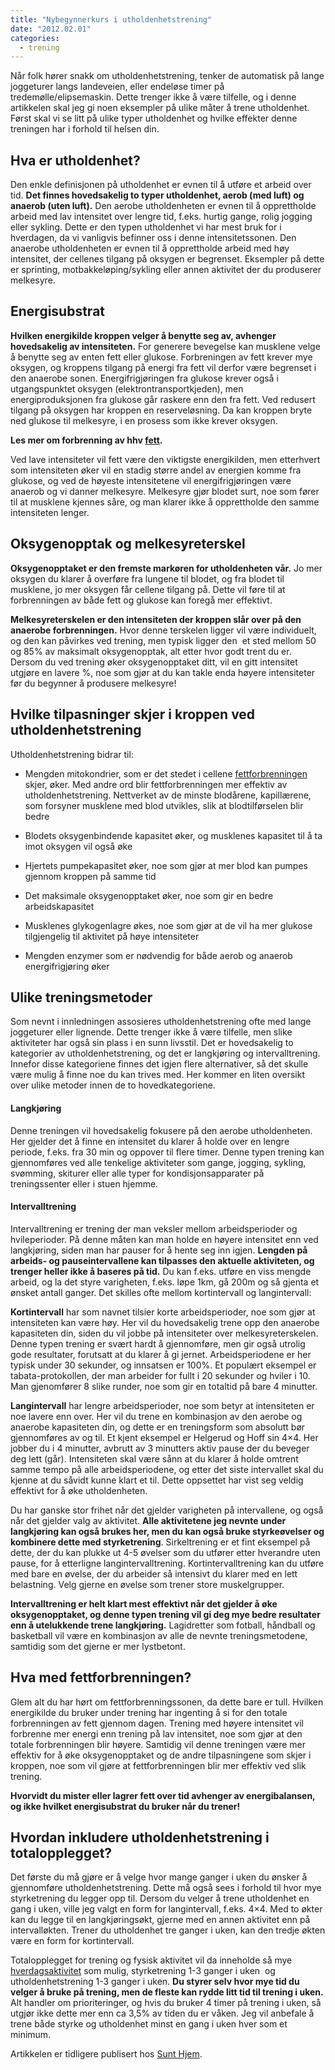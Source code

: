 ```yaml
---
title: "Nybegynnerkurs i utholdenhetstrening"
date: "2012.02.01"
categories: 
  - trening
---
```


Når folk hører snakk om utholdenhetstrening, tenker de automatisk på lange joggeturer langs landeveien, eller endeløse timer på tredemølle/elipsemaskin. Dette trenger ikke å være tilfelle, og i denne artikkelen skal jeg gi noen eksempler på ulike måter å trene utholdenhet. Først skal vi se litt på ulike typer utholdenhet og hvilke effekter denne treningen har i forhold til helsen din.

## Hva er utholdenhet?

Den enkle definisjonen på utholdenhet er evnen til å utføre et arbeid over tid. **Det finnes hovedsakelig to typer utholdenhet, aerob (med luft) og anaerob (uten luft).** Den aerobe utholdenheten er evnen til å opprettholde arbeid med lav intensitet over lengre tid, f.eks. hurtig gange, rolig jogging eller sykling. Dette er den typen utholdenhet vi har mest bruk for i hverdagen, da vi vanligvis befinner oss i denne intensitetssonen. Den anaerobe utholdenheten er evnen til å opprettholde arbeid med høy intensitet, der cellenes tilgang på oksygen er begrenset. Eksempler på dette er sprinting, motbakkeløping/sykling eller annen aktivitet der du produserer melkesyre.

## Energisubstrat

**Hvilken energikilde kroppen velger å benytte seg av, avhenger hovedsakelig av intensiteten.** For generere bevegelse kan musklene velge å benytte seg av enten fett eller glukose. Forbreningen av fett krever mye oksygen, og kroppens tilgang på energi fra fett vil derfor være begrenset i den anaerobe sonen. Energifrigjøringen fra glukose krever også i utgangspunktet oksygen (elektrontransportkjeden), men energiproduksjonen fra glukose går raskere enn den fra fett. Ved redusert tilgang på oksygen har kroppen en reserveløsning. Da kan kroppen bryte ned glukose til melkesyre, i en prosess som ikke krever oksygen.

**Les mer om forbrenning av hhv [fett](metabolismen/fettmetabolismen.qmd).**

Ved lave intensiteter vil fett være den viktigste energikilden, men etterhvert som intensiteten øker vil en stadig større andel av energien komme fra glukose, og ved de høyeste intensitetene vil energifrigjøringen være anaerob og vi danner melkesyre. Melkesyre gjør blodet surt, noe som fører til at musklene kjennes såre, og man klarer ikke å opprettholde den samme intensiteten lenger.

## Oksygenopptak og melkesyreterskel

**Oksygenopptaket er den fremste markøren for utholdenheten vår.** Jo mer oksygen du klarer å overføre fra lungene til blodet, og fra blodet til musklene, jo mer oksygen får cellene tilgang på. Dette vil føre til at forbrenningen av både fett og glukose kan foregå mer effektivt.

**Melkesyreterskelen er den intensiteten der kroppen slår over på den anaerobe forbrenningen.** Hvor denne terskelen ligger vil være individuelt, og den kan påvirkes ved trening, men typisk ligger den  et sted mellom 50 og 85% av maksimalt oksygenopptak, alt etter hvor godt trent du er. Dersom du ved trening øker oksygenopptaket ditt, vil en gitt intensitet utgjøre en lavere %, noe som gjør at du kan takle enda høyere intensiteter før du begynner å produsere melkesyre!

## Hvilke tilpasninger skjer i kroppen ved utholdenhetstrening

Utholdenhetstrening bidrar til:

-   Mengden mitokondrier, som er det stedet i cellene [fettforbrenningen](metabolismen/fettmetabolismen.qmd) skjer, øker. Med andre ord blir fettforbrenningen mer effektiv av utholdenhetstrening. Nettverket av de minste blodårene, kapillærene, som forsyner musklene med blod utvikles, slik at blodtilførselen blir bedre

-   Blodets oksygenbindende kapasitet øker, og musklenes kapasitet til å ta imot oksygen vil også øke

-   Hjertets pumpekapasitet øker, noe som gjør at mer blod kan pumpes gjennom kroppen på samme tid

-   Det maksimale oksygenopptaket øker, noe som gir en bedre arbeidskapasitet

-   Musklenes glykogenlagre økes, noe som gjør at de vil ha mer glukose tilgjengelig til aktivitet på høye intensiteter

-   Mengden enzymer som er nødvendig for både aerob og anaerob energifrigjøring øker

## Ulike treningsmetoder

Som nevnt i innledningen assosieres utholdenhetstrening ofte med lange joggeturer eller lignende. Dette trenger ikke å være tilfelle, men slike aktiviteter har også sin plass i en sunn livsstil. Det er hovedsakelig to kategorier av utholdenhetstrening, og det er langkjøring og intervalltrening. Innefor disse kategoriene finnes det igjen flere alternativer, så det skulle være mulig å finne noe du kan trives med. Her kommer en liten oversikt over ulike metoder innen de to hovedkategoriene.

#### Langkjøring

Denne treningen vil hovedsakelig fokusere på den aerobe utholdenheten. Her gjelder det å finne en intensitet du klarer å holde over en lengre periode, f.eks. fra 30 min og oppover til flere timer. Denne typen trening kan gjennomføres ved alle tenkelige aktiviteter som gange, jogging, sykling, svømming, skiturer eller alle typer for kondisjonsapparater på treningssenter eller i stuen hjemme.

#### Intervalltrening

Intervalltrening er trening der man veksler mellom arbeidsperioder og hvileperioder. På denne måten kan man holde en høyere intensitet enn ved langkjøring, siden man har pauser for å hente seg inn igjen. **Lengden på arbeids- og pauseintervallene kan tilpasses den aktuelle aktiviteten, og trenger heller ikke å baseres på tid.** Du kan f.eks. utføre en viss mengde arbeid, og la det styre varigheten, f.eks. løpe 1km, gå 200m og så gjenta et ønsket antall ganger. Det skilles ofte mellom kortintervall og langintervall:

**Kortintervall** har som navnet tilsier korte arbeidsperioder, noe som gjør at intensiteten kan være høy. Her vil du hovedsakelig trene opp den anaerobe kapasiteten din, siden du vil jobbe på intensiteter over melkesyreterskelen. Denne typen trening er svært hardt å gjennomføre, men gir også utrolig gode resultater, forutsatt at du klarer å gi jernet. Arbeidsperiodene er her typisk under 30 sekunder, og innsatsen er 100%. Et populært eksempel er tabata-protokollen, der man arbeider for fullt i 20 sekunder og hviler i 10. Man gjenomfører 8 slike runder, noe som gir en totaltid på bare 4 minutter.

**Langintervall** har lengre arbeidsperioder, noe som betyr at intensiteten er noe lavere enn over. Her vil du trene en kombinasjon av den aerobe og anaerobe kapasiteten din, og dette er en treningsform som absolutt bør gjennomføres av og til. Et kjent eksempel er Helgerud og Hoff sin 4×4. Her jobber du i 4 minutter, avbrutt av 3 minutters aktiv pause der du beveger deg lett (går). Intensiteten skal være sånn at du klarer å holde omtrent samme tempo på alle arbeidsperiodene, og etter det siste intervallet skal du kjenne at du såvidt kunne klart et til. Dette oppsettet har vist seg veldig effektivt for å øke utholdenheten.

Du har ganske stor frihet når det gjelder varigheten på intervallene, og også når det gjelder valg av aktivitet. **Alle aktivitetene jeg nevnte under langkjøring kan også brukes her, men du kan også bruke styrkeøvelser og kombinere dette med styrketrening**. Sirkeltrening er et fint eksempel på dette, der du kan plukke ut 4-5 øvelser som du utfører etter hverandre uten pause, for å etterligne langintervalltrening. Kortintervalltrening kan du utføre med bare en øvelse, der du arbeider så intensivt du klarer med en lett belastning. Velg gjerne en øvelse som trener store muskelgrupper.

**Intervalltrening er helt klart mest effektivt når det gjelder å øke oksygenopptaket, og denne typen trening vil gi deg mye bedre resultater enn å utelukkende trene langkjøring.** Lagidretter som fotball, håndball og basketball vil være en kombinasjon av alle de nevnte treningsmetodene, samtidig som det gjerne er mer lystbetont.

## Hva med fettforbrenningen?

Glem alt du har hørt om fettforbrenningssonen, da dette bare er tull. Hvilken energikilde du bruker under trening har ingenting å si for den totale forbrenningen av fett gjennom dagen. Trening med høyere intensitet vil forbrenne mer energi enn trening på lav intensitet, noe som gjør at den totale forbrenningen blir høyere. Samtidig vil denne treningen være mer effektiv for å øke oksygenopptaket og de andre tilpasningene som skjer i kroppen, noe som vil gjøre at fettforbrenningen blir mer effektiv ved slik trening.

**Hvorvidt du mister eller lagrer fett over tid avhenger av energibalansen, og ikke hvilket energisubstrat du bruker når du trener!**

## Hvordan inkludere utholdenhetstrening i totalopplegget?

Det første du må gjøre er å velge hvor mange ganger i uken du ønsker å gjennomføre utholdenhetstrening. Dette må også sees i forhold til hvor mye styrketrening du legger opp til. Dersom du velger å trene utholdenhet en gang i uken, ville jeg valgt en form for langintervall, f.eks. 4×4. Med to økter kan du legge til en langkjøringsøkt, gjerne med en annen aktivitet enn på intervalløkten. Trener du utholdenhet tre ganger i uken, kan den tredje økten være en form for kortintervall.

Totalopplegget for trening og fysisk aktivitet vil da inneholde så mye [hverdagsaktivitet](aktivitet-helse.qmd) som mulig, styrketrening 1-3 ganger i uken  og utholdenhetstrening 1-3 ganger i uken. **Du styrer selv hvor mye tid du velger å bruke på trening, men de fleste kan rydde litt tid til trening i uken.** Alt handler om prioriteringer, og hvis du bruker 4 timer på trening i uken, så utgjør ikke dette mer enn ca 3,5% av tiden du er våken. Jeg vil anbefale å trene både styrke og utholdenhet minst en gang i uken hver som et minimum.

Artikkelen er tidligere publisert hos [Sunt Hjem](http://www.sunthjem.no).
